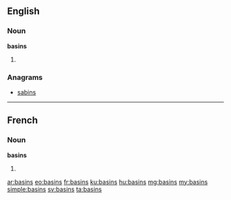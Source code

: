 ==English==

===Noun===
'''basins'''

# {{plural of|basin}}

===Anagrams===
* [[sabins#English|sabins]]

----

==French==

===Noun===
'''basins''' {{m}}

# {{plural of|basin|lang=fr}}

[[ar:basins]]
[[eo:basins]]
[[fr:basins]]
[[ku:basins]]
[[hu:basins]]
[[mg:basins]]
[[my:basins]]
[[simple:basins]]
[[sv:basins]]
[[ta:basins]]